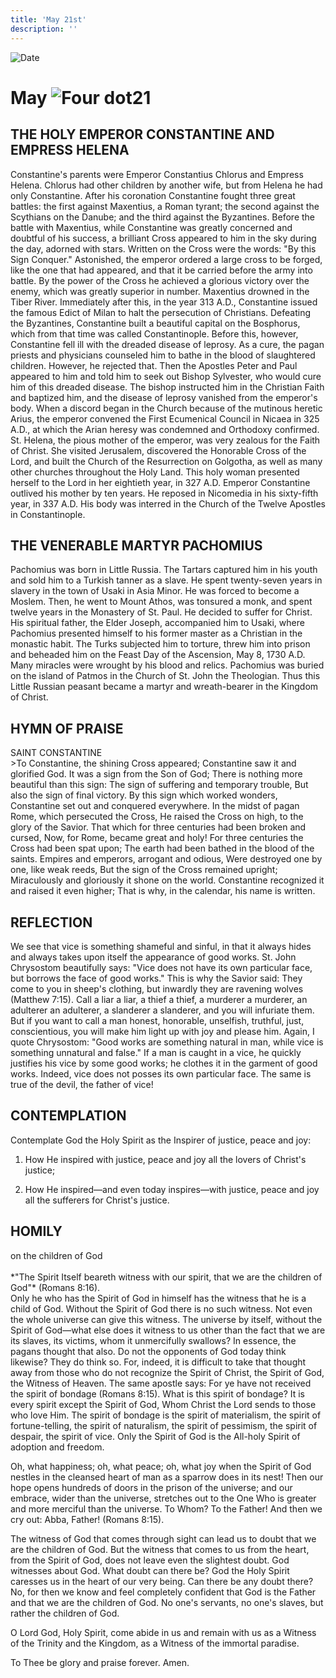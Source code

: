 ```yaml
---
title: 'May 21st'
description: ''
---
```


<RunningHead />
<Image src="/title-imprint.png" height={68} width={50} alt="Date" className="title-imprint"/>

# <div id="date">May <Image className="four-dot" src="/four-dot.png" height={15} width={15} alt="Four dot" />21</div>

## THE HOLY EMPEROR CONSTANTINE AND EMPRESS HELENA

Constantine's parents were Emperor Constantius Chlorus and Empress Helena. Chlorus had other children by another wife, but from Helena he had only Constantine. After his coronation Constantine fought three great battles: the first against Maxentius, a Roman tyrant; the second against the Scythians on the Danube; and the third against the Byzantines. Before the battle with Maxentius, while Constantine was greatly concerned and doubtful of his success, a brilliant Cross appeared to him in the sky during the day, adorned with stars. Written on the Cross were the words: "By this Sign Conquer." Astonished, the emperor ordered a large cross to be forged, like the one that had appeared, and that it be carried before the army into battle. By the power of the Cross he achieved a glorious victory over the enemy, which was greatly superior in number. Maxentius drowned in the Tiber River. Immediately after this, in the year 313 A.D., Constantine issued the famous Edict of Milan to halt the persecution of Christians. Defeating the Byzantines, Constantine built a beautiful capital on the Bosphorus, which from that time was called Constantinople. Before this, however, Constantine fell ill with the dreaded disease of leprosy. As a cure, the pagan priests and physicians counseled him to bathe in the blood of slaughtered children. However, he rejected that. Then the Apostles Peter and Paul appeared to him and told him to seek out Bishop Sylvester, who would cure him of this dreaded disease. The bishop instructed him in the Christian Faith and baptized him, and the disease of leprosy vanished from the emperor's body. When a discord began in the Church because of the mutinous heretic Arius, the emperor convened the First Ecumenical Council in Nicaea in 325 A.D., at which the Arian heresy was condemned and Orthodoxy confirmed. St. Helena, the pious mother of the emperor, was very zealous for the Faith of Christ. She visited Jerusalem, discovered the Honorable Cross of the Lord, and built the Church of the Resurrection on Golgotha, as well as many other churches throughout the Holy Land. This holy woman presented herself to the Lord in her eightieth year, in 327 A.D. Emperor Constantine outlived his mother by ten years. He reposed in Nicomedia in his sixty-fifth year, in 337 A.D. His body was interred in the Church of the Twelve Apostles in Constantinople.

## THE VENERABLE MARTYR PACHOMIUS

Pachomius was born in Little Russia. The Tartars captured him in his youth and sold him to a Turkish tanner as a slave. He spent twenty-seven years in slavery in the town of Usaki in Asia Minor. He was forced to become a Moslem. Then, he went to Mount Athos, was tonsured a monk, and spent twelve years in the Monastery of St. Paul. He decided to suffer for Christ. His spiritual father, the Elder Joseph, accompanied him to Usaki, where Pachomius presented himself to his former master as a Christian in the monastic habit. The Turks subjected him to torture, threw him into prison and beheaded him on the Feast Day of the Ascension, May 8, 1730 A.D. Many miracles were wrought by his blood and relics. Pachomius was buried on the island of Patmos in the Church of St. John the Theologian. Thus this Little Russian peasant became a martyr and wreath-bearer in the Kingdom of Christ.


## HYMN OF PRAISE
<div style={{textAlign:'center', color:'crimson', fontWeight:'bold'}}>
SAINT CONSTANTINE
</div>
>To Constantine, the shining Cross appeared;  
Constantine saw it and glorified God.  
It was a sign from the Son of God;  
There is nothing more beautiful than this sign:  
The sign of suffering and temporary trouble,  
But also the sign of final victory.  
By this sign which worked wonders,  
Constantine set out and conquered everywhere.  
In the midst of pagan Rome, which persecuted the Cross,  
He raised the Cross on high, to the glory of the Savior.  
That which for three centuries had been broken and cursed,  
Now, for Rome, became great and holy!  
For three centuries the Cross had been spat upon;  
The earth had been bathed in the blood of the saints.  
Empires and emperors, arrogant and odious,  
Were destroyed one by one, like weak reeds,  
But the sign of the Cross remained upright;  
Miraculously and gloriously it shone on the world.  
Constantine recognized it and raised it even higher;  
That is why, in the calendar, his name is written.  


## REFLECTION

We see that vice is something shameful and sinful, in that it always hides and always takes upon itself the appearance of good works. St. John Chrysostom beautifully says: "Vice does not have its own particular face, but borrows the face of good works." This is why the Savior said: They come to you in sheep's clothing, but inwardly they are ravening wolves (Matthew 7:15). Call a liar a liar, a thief a thief, a murderer a murderer, an adulterer an adulterer, a slanderer a slanderer, and you will infuriate them. But if you want to call a man honest, honorable, unselfish, truthful, just, conscientious, you will make him light up with joy and please him. Again, I quote Chrysostom: "Good works are something natural in man, while vice is something unnatural and false." If a man is caught in a vice, he quickly justifies his vice by some good works; he clothes it in the garment of good works. Indeed, vice does not posses its own particular face. The same is true of the devil, the father of vice!


## CONTEMPLATION

Contemplate God the Holy Spirit as the Inspirer of justice, peace and joy:

1. How He inspired with justice, peace and joy all the lovers of Christ's justice;

2. How He inspired—and even today inspires—with justice, peace and joy all the sufferers for Christ's justice.


## HOMILY
<div style={{textAlign:'center', color:'crimson', fontWeight:'bold'}}>
on the children of God
</div><br />
<div style={{textAlign:'right'}}>
*"The Spirit Itself beareth witness with our spirit, that we are the children of God"* (Romans 8:16).
</div>
Only he who has the Spirit of God in himself has the witness that he is a child of God. Without the Spirit of God there is no such witness. Not even the whole universe can give this witness. The universe by itself, without the Spirit of God—what else does it witness to us other than the fact that we are its slaves, its victims, whom it unmercifully swallows? In essence, the pagans thought that also. Do not the opponents of God today think likewise? They do think so. For, indeed, it is difficult to take that thought away from those who do not recognize the Spirit of Christ, the Spirit of God, the Witness of Heaven. The same apostle says: For ye have not received the spirit of bondage (Romans 8:15). What is this spirit of bondage? It is every spirit except the Spirit of God, Whom Christ the Lord sends to those who love Him. The spirit of bondage is the spirit of materialism, the spirit of fortune-telling, the spirit of naturalism, the spirit of pessimism, the spirit of despair, the spirit of vice. Only the Spirit of God is the All-holy Spirit of adoption and freedom.

Oh, what happiness; oh, what peace; oh, what joy when the Spirit of God nestles in the cleansed heart of man as a sparrow does in its nest! Then our hope opens hundreds of doors in the prison of the universe; and our embrace, wider than the universe, stretches out to the One Who is greater and more merciful than the universe. To Whom? To the Father! And then we cry out: Abba, Father! (Romans 8:15).

The witness of God that comes through sight can lead us to doubt that we are the children of God. But the witness that comes to us from the heart, from the Spirit of God, does not leave even the slightest doubt. God witnesses about God. What doubt can there be? God the Holy Spirit caresses us in the heart of our very being. Can there be any doubt there? No, for then we know and feel completely confident that God is the Father and that we are the children of God. No one's servants, no one's slaves, but rather the children of God.

O Lord God, Holy Spirit, come abide in us and remain with us as a Witness of the Trinity and the Kingdom, as a Witness of the immortal paradise.

To Thee be glory and praise forever. Amen.